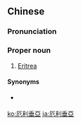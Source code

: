 ==Chinese==
{{zh-forms|s=厄利垂亚|gloss=-}}

===Pronunciation===
{{zh-pron
|m=Èlìchuí亞
|c=ak1 lei6 seoi4 aa3
|cat=pn
}}

===Proper noun===
{{zh-proper noun}}

# {{lb|zh|Taiwan}} [[Eritrea]]

====Synonyms====
* {{qualifier|Mainland China}} {{zh-l|厄立特里亞}}

{{zh-cat|Countries}}

[[ko:厄利垂亞]]
[[ja:厄利垂亞]]